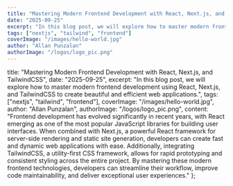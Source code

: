 ```yaml
---
title: "Mastering Modern Frontend Development with React, Next.js, and TailwindCSS"
date: "2025-09-25"
excerpt: "In this blog post, we will explore how to master modern frontend development using React, Next.js, and TailwindCSS to create beautiful and efficient web applications."
tags: ["nextjs", "tailwind", "frontend"]
coverImage: "/images/hello-world.jpg"
author: "Allan Punzalan"
authorImage: "/logos/logo_pic.png"
---
```


title: "Mastering Modern Frontend Development with React, Next.js, and TailwindCSS",
date: "2025-09-25",
excerpt: "In this blog post, we will explore how to master modern frontend development using React, Next.js, and TailwindCSS to create beautiful and efficient web applications.",
tags: ["nextjs", "tailwind", "frontend"],
coverImage: "/images/hello-world.jpg",
author: "Allan Punzalan",
authorImage: "/logos/logo_pic.png",
content: "Frontend development has evolved significantly in recent years, with React emerging as one of the most popular JavaScript libraries for building user interfaces. When combined with Next.js, a powerful React framework for server-side rendering and static site generation, developers can create fast and dynamic web applications with ease. Additionally, integrating TailwindCSS, a utility-first CSS framework, allows for rapid prototyping and consistent styling across the entire project. By mastering these modern frontend technologies, developers can streamline their workflow, improve code maintainability, and deliver exceptional user experiences."
};